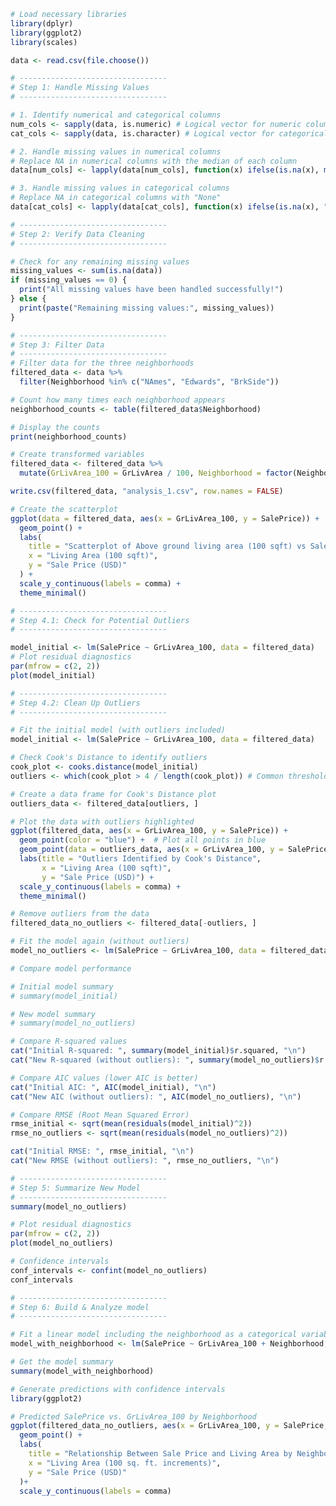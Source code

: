 ```r
# Load necessary libraries
library(dplyr)
library(ggplot2)
library(scales)
```


```r
data <- read.csv(file.choose())
```

```r

# ---------------------------------
# Step 1: Handle Missing Values
# ---------------------------------

# 1. Identify numerical and categorical columns
num_cols <- sapply(data, is.numeric) # Logical vector for numeric columns
cat_cols <- sapply(data, is.character) # Logical vector for categorical columns

# 2. Handle missing values in numerical columns
# Replace NA in numerical columns with the median of each column
data[num_cols] <- lapply(data[num_cols], function(x) ifelse(is.na(x), median(x, na.rm = TRUE), x))

# 3. Handle missing values in categorical columns
# Replace NA in categorical columns with "None"
data[cat_cols] <- lapply(data[cat_cols], function(x) ifelse(is.na(x), "None", x))

# ---------------------------------
# Step 2: Verify Data Cleaning
# ---------------------------------

# Check for any remaining missing values
missing_values <- sum(is.na(data))
if (missing_values == 0) {
  print("All missing values have been handled successfully!")
} else {
  print(paste("Remaining missing values:", missing_values))
}

```

```r
# ---------------------------------
# Step 3: Filter Data
# ---------------------------------
# Filter data for the three neighborhoods
filtered_data <- data %>%
  filter(Neighborhood %in% c("NAmes", "Edwards", "BrkSide"))

```
```r
# Count how many times each neighborhood appears
neighborhood_counts <- table(filtered_data$Neighborhood)

# Display the counts
print(neighborhood_counts)
```

```r
# Create transformed variables
filtered_data <- filtered_data %>%
  mutate(GrLivArea_100 = GrLivArea / 100, Neighborhood = factor(Neighborhood))

```
```r
write.csv(filtered_data, "analysis_1.csv", row.names = FALSE)
```


```r
# Create the scatterplot
ggplot(data = filtered_data, aes(x = GrLivArea_100, y = SalePrice)) +
  geom_point() +
  labs(
    title = "Scatterplot of Above ground living area (100 sqft) vs Sale  Price (USD)",
    x = "Living Area (100 sqft)",
    y = "Sale Price (USD)"
  ) +
  scale_y_continuous(labels = comma) +
  theme_minimal()
```
```r
# ---------------------------------
# Step 4.1: Check for Potential Outliers
# ---------------------------------

model_initial <- lm(SalePrice ~ GrLivArea_100, data = filtered_data)
# Plot residual diagnostics
par(mfrow = c(2, 2))
plot(model_initial)
```

```r
# ---------------------------------
# Step 4.2: Clean Up Outliers
# ---------------------------------

# Fit the initial model (with outliers included)
model_initial <- lm(SalePrice ~ GrLivArea_100, data = filtered_data)

# Check Cook's Distance to identify outliers
cook_plot <- cooks.distance(model_initial)
outliers <- which(cook_plot > 4 / length(cook_plot)) # Common threshold for outliers
```

```r
# Create a data frame for Cook's Distance plot
outliers_data <- filtered_data[outliers, ]

# Plot the data with outliers highlighted
ggplot(filtered_data, aes(x = GrLivArea_100, y = SalePrice)) +
  geom_point(color = "blue") +  # Plot all points in blue
  geom_point(data = outliers_data, aes(x = GrLivArea_100, y = SalePrice), color = "red") +  # Highlight outliers in red
  labs(title = "Outliers Identified by Cook's Distance",
       x = "Living Area (100 sqft)",
       y = "Sale Price (USD)") +
  scale_y_continuous(labels = comma) +
  theme_minimal()
```

```r
# Remove outliers from the data
filtered_data_no_outliers <- filtered_data[-outliers, ]

# Fit the model again (without outliers)
model_no_outliers <- lm(SalePrice ~ GrLivArea_100, data = filtered_data_no_outliers)

# Compare model performance

# Initial model summary
# summary(model_initial)

# New model summary
# summary(model_no_outliers)

# Compare R-squared values
cat("Initial R-squared: ", summary(model_initial)$r.squared, "\n")
cat("New R-squared (without outliers): ", summary(model_no_outliers)$r.squared, "\n")

# Compare AIC values (lower AIC is better)
cat("Initial AIC: ", AIC(model_initial), "\n")
cat("New AIC (without outliers): ", AIC(model_no_outliers), "\n")

# Compare RMSE (Root Mean Squared Error)
rmse_initial <- sqrt(mean(residuals(model_initial)^2))
rmse_no_outliers <- sqrt(mean(residuals(model_no_outliers)^2))

cat("Initial RMSE: ", rmse_initial, "\n")
cat("New RMSE (without outliers): ", rmse_no_outliers, "\n")
```


```r
# ---------------------------------
# Step 5: Summarize New Model
# ---------------------------------
summary(model_no_outliers)

```

```r
# Plot residual diagnostics
par(mfrow = c(2, 2))
plot(model_no_outliers)

```
```r
# Confidence intervals
conf_intervals <- confint(model_no_outliers)
conf_intervals

```

```r
# ---------------------------------
# Step 6: Build & Analyze model 
# ---------------------------------

# Fit a linear model including the neighborhood as a categorical variable
model_with_neighborhood <- lm(SalePrice ~ GrLivArea_100 + Neighborhood, data = filtered_data_no_outliers)

# Get the model summary
summary(model_with_neighborhood)
```

```r
# Generate predictions with confidence intervals
library(ggplot2)

# Predicted SalePrice vs. GrLivArea_100 by Neighborhood
ggplot(filtered_data_no_outliers, aes(x = GrLivArea_100, y = SalePrice, color = Neighborhood)) +
  geom_point() +
  labs(
    title = "Relationship Between Sale Price and Living Area by Neighborhood",
    x = "Living Area (100 sq. ft. increments)",
    y = "Sale Price (USD)"
  )+
  scale_y_continuous(labels = comma)

```


